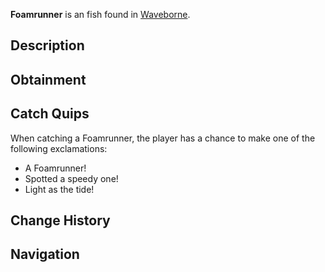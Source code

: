 {{FishInfobox
|image          = Foamrunner.png
|rarity         = Uncommon
|sea            = Second Sea
|location       = [[Waveborne]]
|sublocation    = 
|sources        = Fishing Rod
|radar_location = 
|prog_speed     = +12
|xp             = 40
|weather        = Foggy
|time           = 
|season         = Summer
|bait           = Flakes
|base_weight    = 135
|base_value     = 80
|weight_range   = 85
|base_chance    = 80
|base_resil     = 55
}}
'''Foamrunner''' is an {{Rarity|Uncommon}} fish found in [[Waveborne]].

== Description ==
{{Description|A light blue fish speckled with bright light blue spots, skimming the surface like sea foam.|Bestiary Entry}}

== Obtainment ==
{{Description|Seek it where the mist meets the eye.|Bestiary Hint}}
{{Fish Availability|
Waveborne
|top_rods      = 
Free Spirit Rod\257826.9\143967.37;
Azure Of Lagoon\230841.29\193186.19;
Leviathan's Fang Rod\230721.41\205596.2;
Trident Rod\229325.23\188850.62;
Fischer's Rod\204787\179199.85;
Plastic Rod\198865.77\176282.21;
Lucky Rod\177079.05\167492.82;
Firefly Rod\202438.76\194797.23;
Egg Rod\203480.17\191594.52;
Resourceful Rod\156599.93\145233.09;
Blazebringer Rod\197887.91\176338.22;
Verdant Shear Rod\197518.94\185328.68;
No-Life Rod\184463.25\156713.75;
Ethereal Prism Rod\173833.8\158681.32;
Seraphic Rod\169829.57\139855.61;
Depthseeker Rod\164636.54\150089.89;
Challenger's Rod\164373.93\138560.15;
Avalanche Rod\162576.67\148901.56;
Rod Of The Forgotten Fang\162167.41\132485.77;
Rod Of The Exalted One\162112.77\140884.42;
Volcanic Rod\160565.48\139935.35;
Zeus Rod\159891.24\139347.73;
Rod Of The Depths\159065.52\130441.66;
Steady Rod\132762.66\120479.15
|recommended   = Free Spirit Rod
}}

== Catch Quips ==
When catching a Foamrunner, the player has a chance to make one of the following exclamations:
* A Foamrunner!
* Spotted a speedy one!
* Light as the tide!

== Change History ==
{{Change History|{{subst:Current Version}}}}

== Navigation ==
{{Fish Navbox|Waveborne}}